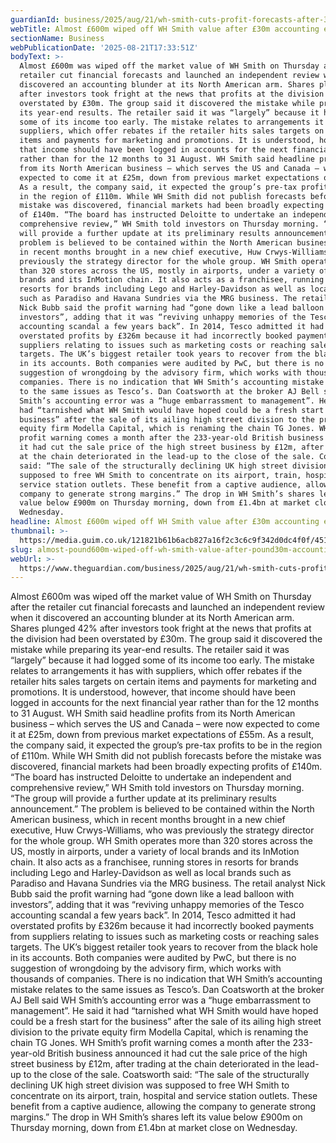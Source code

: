 ```yaml
---
guardianId: business/2025/aug/21/wh-smith-cuts-profit-forecasts-after-30m-accounting-error
webTitle: Almost £600m wiped off WH Smith value after £30m accounting error
sectionName: Business
webPublicationDate: '2025-08-21T17:33:51Z'
bodyText: >-
  Almost £600m was wiped off the market value of WH Smith on Thursday after the
  retailer cut financial forecasts and launched an independent review when it
  discovered an accounting blunder at its North American arm. Shares plunged 42%
  after investors took fright at the news that profits at the division had been
  overstated by £30m. The group said it discovered the mistake while preparing
  its year-end results. The retailer said it was “largely” because it had logged
  some of its income too early. The mistake relates to arrangements it has with
  suppliers, which offer rebates if the retailer hits sales targets on certain
  items and payments for marketing and promotions. It is understood, however,
  that income should have been logged in accounts for the next financial year
  rather than for the 12 months to 31 August. WH Smith said headline profits
  from its North American business – which serves the US and Canada – were now
  expected to come it at £25m, down from previous market expectations of £55m.
  As a result, the company said, it expected the group’s pre-tax profits to be
  in the region of £110m. While WH Smith did not publish forecasts before the
  mistake was discovered, financial markets had been broadly expecting profits
  of £140m. “The board has instructed Deloitte to undertake an independent and
  comprehensive review,” WH Smith told investors on Thursday morning. “The group
  will provide a further update at its preliminary results announcement.” The
  problem is believed to be contained within the North American business, which
  in recent months brought in a new chief executive, Huw Crwys-Williams, who was
  previously the strategy director for the whole group. WH Smith operates more
  than 320 stores across the US, mostly in airports, under a variety of local
  brands and its InMotion chain. It also acts as a franchisee, running stores in
  resorts for brands including Lego and Harley-Davidson as well as local brands
  such as Paradiso and Havana Sundries via the MRG business. The retail analyst
  Nick Bubb said the profit warning had “gone down like a lead balloon with
  investors”, adding that it was “reviving unhappy memories of the Tesco
  accounting scandal a few years back”. In 2014, Tesco admitted it had
  overstated profits by £326m because it had incorrectly booked payments from
  suppliers relating to issues such as marketing costs or reaching sales
  targets. The UK’s biggest retailer took years to recover from the black hole
  in its accounts. Both companies were audited by PwC, but there is no
  suggestion of wrongdoing by the advisory firm, which works with thousands of
  companies. There is no indication that WH Smith’s accounting mistake relates
  to the same issues as Tesco’s. Dan Coatsworth at the broker AJ Bell said WH
  Smith’s accounting error was a “huge embarrassment to management”. He said it
  had “tarnished what WH Smith would have hoped could be a fresh start for the
  business” after the sale of its ailing high street division to the private
  equity firm Modella Capital, which is renaming the chain TG Jones. WH Smith’s
  profit warning comes a month after the 233-year-old British business announced
  it had cut the sale price of the high street business by £12m, after trading
  at the chain deteriorated in the lead-up to the close of the sale. Coatsworth
  said: “The sale of the structurally declining UK high street division was
  supposed to free WH Smith to concentrate on its airport, train, hospital and
  service station outlets. These benefit from a captive audience, allowing the
  company to generate strong margins.” The drop in WH Smith’s shares left its
  value below £900m on Thursday morning, down from £1.4bn at market close on
  Wednesday.
headline: Almost £600m wiped off WH Smith value after £30m accounting error
thumbnail: >-
  https://media.guim.co.uk/121821b61b6acb827a16f2c3c6c9f342d0dc4f0f/451_0_2709_2168/500.jpg
slug: almost-pound600m-wiped-off-wh-smith-value-after-pound30m-accounting-error
webUrl: >-
  https://www.theguardian.com/business/2025/aug/21/wh-smith-cuts-profit-forecasts-after-30m-accounting-error
---
```

Almost £600m was wiped off the market value of WH Smith on Thursday after the retailer cut financial forecasts and launched an independent review when it discovered an accounting blunder at its North American arm. Shares plunged 42% after investors took fright at the news that profits at the division had been overstated by £30m. The group said it discovered the mistake while preparing its year-end results. The retailer said it was “largely” because it had logged some of its income too early. The mistake relates to arrangements it has with suppliers, which offer rebates if the retailer hits sales targets on certain items and payments for marketing and promotions. It is understood, however, that income should have been logged in accounts for the next financial year rather than for the 12 months to 31 August. WH Smith said headline profits from its North American business – which serves the US and Canada – were now expected to come it at £25m, down from previous market expectations of £55m. As a result, the company said, it expected the group’s pre-tax profits to be in the region of £110m. While WH Smith did not publish forecasts before the mistake was discovered, financial markets had been broadly expecting profits of £140m. “The board has instructed Deloitte to undertake an independent and comprehensive review,” WH Smith told investors on Thursday morning. “The group will provide a further update at its preliminary results announcement.” The problem is believed to be contained within the North American business, which in recent months brought in a new chief executive, Huw Crwys-Williams, who was previously the strategy director for the whole group. WH Smith operates more than 320 stores across the US, mostly in airports, under a variety of local brands and its InMotion chain. It also acts as a franchisee, running stores in resorts for brands including Lego and Harley-Davidson as well as local brands such as Paradiso and Havana Sundries via the MRG business. The retail analyst Nick Bubb said the profit warning had “gone down like a lead balloon with investors”, adding that it was “reviving unhappy memories of the Tesco accounting scandal a few years back”. In 2014, Tesco admitted it had overstated profits by £326m because it had incorrectly booked payments from suppliers relating to issues such as marketing costs or reaching sales targets. The UK’s biggest retailer took years to recover from the black hole in its accounts. Both companies were audited by PwC, but there is no suggestion of wrongdoing by the advisory firm, which works with thousands of companies. There is no indication that WH Smith’s accounting mistake relates to the same issues as Tesco’s. Dan Coatsworth at the broker AJ Bell said WH Smith’s accounting error was a “huge embarrassment to management”. He said it had “tarnished what WH Smith would have hoped could be a fresh start for the business” after the sale of its ailing high street division to the private equity firm Modella Capital, which is renaming the chain TG Jones. WH Smith’s profit warning comes a month after the 233-year-old British business announced it had cut the sale price of the high street business by £12m, after trading at the chain deteriorated in the lead-up to the close of the sale. Coatsworth said: “The sale of the structurally declining UK high street division was supposed to free WH Smith to concentrate on its airport, train, hospital and service station outlets. These benefit from a captive audience, allowing the company to generate strong margins.” The drop in WH Smith’s shares left its value below £900m on Thursday morning, down from £1.4bn at market close on Wednesday.
